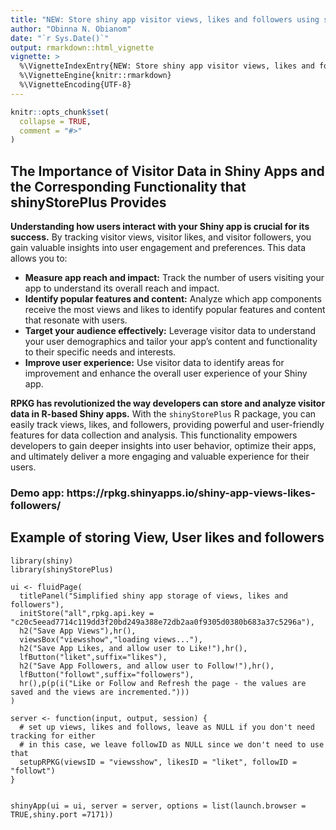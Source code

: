 ---
title: "NEW: Store shiny app visitor views, likes and followers using shinyStorePlus 1.3"
author: "Obinna N. Obianom"
date: "`r Sys.Date()`"
output: rmarkdown::html_vignette
vignette: >
  %\VignetteIndexEntry{NEW: Store shiny app visitor views, likes and followers using shinyStorePlus 1.3}
  %\VignetteEngine{knitr::rmarkdown}
  %\VignetteEncoding{UTF-8}
---
```{r setup, include = FALSE}
knitr::opts_chunk$set(
  collapse = TRUE,
  comment = "#>"
)
```

## The Importance of Visitor Data in Shiny Apps and the Corresponding Functionality that shinyStorePlus Provides

**Understanding how users interact with your Shiny app is crucial for its success.** By tracking visitor views, visitor likes, and visitor followers, you gain valuable insights into user engagement and preferences. This data allows you to:

* **Measure app reach and impact:** Track the number of users visiting your app to understand its overall reach and impact.
* **Identify popular features and content:** Analyze which app components receive the most views and likes to identify popular features and content that resonate with users.
* **Target your audience effectively:** Leverage visitor data to understand your user demographics and tailor your app's content and functionality to their specific needs and interests.
* **Improve user experience:** Use visitor data to identify areas for improvement and enhance the overall user experience of your Shiny app.

**RPKG has revolutionized the way developers can store and analyze visitor data in R-based Shiny apps.** With the `shinyStorePlus` R package, you can easily track views, likes, and followers, providing powerful and user-friendly features for data collection and analysis. This functionality empowers developers to gain deeper insights into user behavior, optimize their apps, and ultimately deliver a more engaging and valuable experience for their users.


### Demo app: https://rpkg.shinyapps.io/shiny-app-views-likes-followers/

## Example of storing View, User likes and followers

```
library(shiny)
library(shinyStorePlus)

ui <- fluidPage(
  titlePanel("Simplified shiny app storage of views, likes and followers"),
  initStore("all",rpkg.api.key = "c20c5eead7714c119dd3f20bd249a388e72db2aa0f9305d0380b683a37c5296a"),
  h2("Save App Views"),hr(),
  viewsBox("viewsshow","loading views..."),
  h2("Save App Likes, and allow user to Like!"),hr(),
  lfButton("liket",suffix="likes"),
  h2("Save App Followers, and allow user to Follow!"),hr(),
  lfButton("followt",suffix="followers"),
  hr(),p(p(i("Like or Follow and Refresh the page - the values are saved and the views are incremented.")))
)

server <- function(input, output, session) {
  # set up views, likes and follows, leave as NULL if you don't need tracking for either
  # in this case, we leave followID as NULL since we don't need to use that
  setupRPKG(viewsID = "viewsshow", likesID = "liket", followID = "followt")
}


shinyApp(ui = ui, server = server, options = list(launch.browser = TRUE,shiny.port =7171))


```


